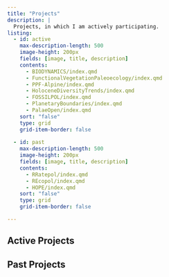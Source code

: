 ```yaml
---
title: "Projects"
description: |
  Projects, in which I am actively participating.
listing:
  - id: active
    max-description-length: 500
    image-height: 200px
    fields: [image, title, description]
    contents: 
      - BIODYNAMICS/index.qmd
      - FunctionalVegetationPaleoecology/index.qmd
      - PPF-Alpine/index.qmd
      - HoloceneDiversityTrends/index.qmd
      - FOSSILPOL/index.qmd
      - PlanetaryBoundaries/index.qmd
      - PalaeOpen/index.qmd
    sort: "false" 
    type: grid
    grid-item-border: false
  
  - id: past
    max-description-length: 500
    image-height: 200px
    fields: [image, title, description]
    contents: 
      - RRatepol/index.qmd
      - REcopol/index.qmd
      - HOPE/index.qmd
    sort: "false" 
    type: grid
    grid-item-border: false

---
```


## Active Projects

::: {#active}
:::

## Past Projects
::: {#past}
:::